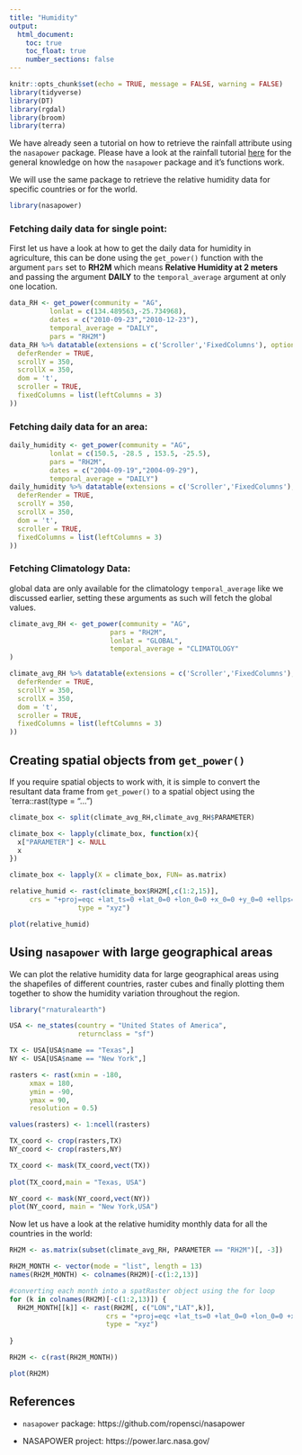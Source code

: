 ```yaml
---
title: "Humidity"
output:
  html_document:
    toc: true
    toc_float: true
    number_sections: false
---
```


```r
knitr::opts_chunk$set(echo = TRUE, message = FALSE, warning = FALSE)
library(tidyverse)
library(DT)
library(rgdal)
library(broom)
library(terra)
```

We have already seen a tutorial on how to retrieve the rainfall attribute using the `nasapower` package. Please have a look at the rainfall tutorial [here]() for the general knowledge on how the `nasapower` package and it's functions work. 

We will use the same package to retrieve the relative humidity data for specific countries or for the world. 

```r
library(nasapower)
```

### Fetching daily data for single point:

First let us have a look at how to get the daily data for humidity in agriculture, this can be done using the `get_power()` function with the argument `pars` set to **RH2M** which means **Relative Humidity at 2 meters** and passing the argument **DAILY** to the `temporal_average` argument at only one location.
   
```r
data_RH <- get_power(community = "AG",
          lonlat = c(134.489563,-25.734968),
          dates = c("2010-09-23","2010-12-23"),
          temporal_average = "DAILY",
          pars = "RH2M")
data_RH %>% datatable(extensions = c('Scroller','FixedColumns'), options = list(
  deferRender = TRUE,
  scrollY = 350,
  scrollX = 350,
  dom = 't',
  scroller = TRUE,
  fixedColumns = list(leftColumns = 3)
))
```



### Fetching daily data for an area:

```r
daily_humidity <- get_power(community = "AG",
          lonlat = c(150.5, -28.5 , 153.5, -25.5),
          pars = "RH2M",
          dates = c("2004-09-19","2004-09-29"),
          temporal_average = "DAILY")
daily_humidity %>% datatable(extensions = c('Scroller','FixedColumns'), options = list(
  deferRender = TRUE,
  scrollY = 350,
  scrollX = 350,
  dom = 't',
  scroller = TRUE,
  fixedColumns = list(leftColumns = 3)
))
```


### Fetching Climatology Data:

global data are only available for the climatology `temporal_average` like we discussed earlier, setting these arguments as such will fetch the global values.

```r
climate_avg_RH <- get_power(community = "AG",
                         pars = "RH2M",
                         lonlat = "GLOBAL",
                         temporal_average = "CLIMATOLOGY"
)

climate_avg_RH %>% datatable(extensions = c('Scroller','FixedColumns'), options = list(
  deferRender = TRUE,
  scrollY = 350,
  scrollX = 350,
  dom = 't',
  scroller = TRUE,
  fixedColumns = list(leftColumns = 3)
))
```


## Creating spatial objects from `get_power()`

If you require spatial objects to work with, it is simple to convert the resultant data frame from `get_power()` to a spatial object using the `terra::rast(type = "...")

```r
climate_box <- split(climate_avg_RH,climate_avg_RH$PARAMETER)

climate_box <- lapply(climate_box, function(x){
  x["PARAMETER"] <- NULL
  x
})

climate_box <- lapply(X = climate_box, FUN= as.matrix)

relative_humid <- rast(climate_box$RH2M[,c(1:2,15)],
     crs = "+proj=eqc +lat_ts=0 +lat_0=0 +lon_0=0 +x_0=0 +y_0=0 +ellps=WGS84 +datum=WGS84 +units=m +no_defs",
                 type = "xyz")

plot(relative_humid)
```


## Using `nasapower` with large geographical areas

We can plot the relative humidity data for large geographical areas using the shapefiles of different countries, raster cubes and finally plotting them together to show the humidity variation throughout the region. 

```r
library("rnaturalearth")

USA <- ne_states(country = "United States of America",
                 returnclass = "sf")

TX <- USA[USA$name == "Texas",]
NY <- USA[USA$name == "New York",]
```

```r
rasters <- rast(xmin = -180,
     xmax = 180,
     ymin = -90,
     ymax = 90,
     resolution = 0.5)

values(rasters) <- 1:ncell(rasters)

TX_coord <- crop(rasters,TX)
NY_coord <- crop(rasters,NY)

TX_coord <- mask(TX_coord,vect(TX))
                  
plot(TX_coord,main = "Texas, USA")
```

```r
NY_coord <- mask(NY_coord,vect(NY))
plot(NY_coord, main = "New York,USA")
```


Now let us have a look at the relative humidity monthly data for all the countries in the world: 

```r
RH2M <- as.matrix(subset(climate_avg_RH, PARAMETER == "RH2M")[, -3])

RH2M_MONTH <- vector(mode = "list", length = 13)
names(RH2M_MONTH) <- colnames(RH2M)[-c(1:2,13)]

#converting each month into a spatRaster object using the for loop
for (k in colnames(RH2M)[-c(1:2,13)]) {
  RH2M_MONTH[[k]] <- rast(RH2M[, c("LON","LAT",k)],
                        crs = "+proj=eqc +lat_ts=0 +lat_0=0 +lon_0=0 +x_0=0 +y_0=0 +ellps=WGS84 +datum=WGS84 +units=m +no_defs",
                        type = "xyz")
  
}

RH2M <- c(rast(RH2M_MONTH))

plot(RH2M)
```

## References

- `nasapower` package: https://github.com/ropensci/nasapower

- NASAPOWER project: https://power.larc.nasa.gov/